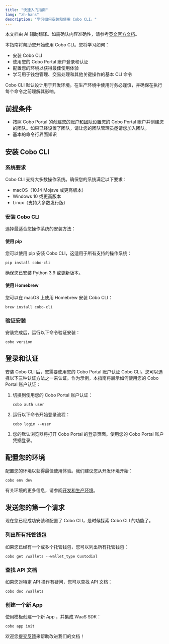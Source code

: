 ```yaml
---
title: "快速入门指南"
lang: "zh-hans"
description: "学习如何安装和使用 Cobo CLI。"
---
```

<Note>本文档由 AI 辅助翻译。如需确认内容准确性，请参考[英文官方文档](https://www.cobo.com/developers/v2/guides/overview/introduction)。</Note>

本指南将帮助您开始使用 Cobo CLI。您将学习如何：

- 安装 Cobo CLI
- 使用您的 Cobo Portal 账户登录和认证
- 配置您的环境以获得最佳使用体验
- 学习用于钱包管理、交易处理和其他关键操作的基本 CLI 命令

<Note>
Cobo CLI 默认设计用于开发环境。在生产环境中使用时务必谨慎，并确保在执行每个命令之前理解其影响。
</Note>

## 前提条件

- 按照 Cobo Portal 的[创建您的账户和团队](https://manuals.cobo.com/en/portal/quick-start-guide)设置您的 Cobo Portal 账户并创建您的团队。如果已经设置了团队，请让您的团队管理员邀请您加入团队。
- 基本的命令行界面知识

## 安装 Cobo CLI

### 系统要求

Cobo CLI 支持大多数操作系统。确保您的系统满足以下要求：

- macOS（10.14 Mojave 或更高版本）
- Windows 10 或更高版本
- Linux（支持大多数发行版）

### 安装 Cobo CLI
选择最适合您操作系统的安装方法：

#### 使用 pip
您可以使用 pip 安装 Cobo CLI，这适用于所有支持的操作系统：

```shell
pip install cobo-cli
```
确保您已安装 Python 3.9 或更新版本。

#### 使用 Homebrew

您可以在 macOS 上使用 Homebrew 安装 Cobo CLI：

```shell
brew install cobo-cli
```

### 验证安装

安装完成后，运行以下命令验证安装：

```shell
cobo version
```

## 登录和认证

安装 Cobo CLI 后，您需要使用您的 Cobo Portal 账户认证 Cobo CLI。您可以选择以下三种认证方法之一来认证。作为示例，本指南将展示如何使用您的 Cobo Portal 账户认证：

1. 切换到使用您的 Cobo Portal 账户认证：

    ```
    cobo auth user
    ```
2. 运行以下命令开始登录流程：

    ```
    cobo login --user
    ```
3. 您的默认浏览器将打开 Cobo Portal 的登录页面。使用您的 Cobo Portal 账户凭据登录。

## 配置您的环境

配置您的环境以获得最佳使用体验。我们建议您从开发环境开始：

```
cobo env dev
```

有关环境的更多信息，请参阅[开发和生产环境](/v2_cn/guides/overview/environments)。

## 发送您的第一个请求

现在您已经成功安装和配置了 Cobo CLI，是时候探索 Cobo CLI 的功能了。

### 列出所有托管钱包

如果您已经有一个或多个托管钱包，您可以列出所有托管钱包：

```shell
cobo get /wallets --wallet_type Custodial 
```

### 查找 API 文档

如果您对特定 API 操作有疑问，您可以查找 API 文档：

```shell
cobo doc /wallets
```

### 创建一个新 App 

使用模板创建一个新 App ，并集成 WaaS SDK：

```shell
cobo app init
```

<Tip>欢迎您[提交反馈](https://forms.zohopublic.com/cobo/form/DocumentFeedbackForm/formperma/QvLOhxJv1_JMsJ-1dleZ8Itb_7rzN-LtgvsDdxosoVI)来帮助改进我们的文档！</Tip>